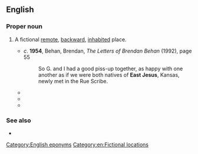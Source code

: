 ==English==

===Proper noun===
{{en-proper noun|head=[[east|East]] [[Jesus]]}}

# {{lb|en|US}} A fictional [[remote]], [[backward]], [[inhabited]] place.
#* ''c''. '''1954''', Behan, Brendan, ''The Letters of Brendan Behan'' (1992), page 55
#*: So G. and I had a good piss-up together, as happy with one another as if we were both natives of '''East Jesus''', Kansas, newly met in the Rue Scribe.
#* {{quote-text|year=1998|author=Barbara Kingsolver|title=The Bean Trees: A Novel|page=102|passage=I'm just a plain hillbilly from '''East Jesus''' Nowhere with this adopted child that everybody keeps on telling me is dumb as a box of rocks.}}
#* {{quote-text|year=1999|author=Sarah Bird|title=Virgin of the Rodeo|page=70|passage=Only gave him seventy-five for the night; said he'd get the rest if he worked a black rodeo way the hell and gone over in '''East Jesus''', Texas.}}
#* {{quote-text|year=2000|author=David Gergen|title=Eyewitness to Power: The Essence of Leadership Nixon to Clinton|page=151|passage=Their staffs were also well looked after—except for the French, whom we packed off to motels in '''East Jesus''' in retaliation for their high-handedness toward the American delegation when they had been hosts a year earlier.}}

===See also===
* {{l|en|BFE}}

[[Category:English eponyms]]
[[Category:en:Fictional locations]]